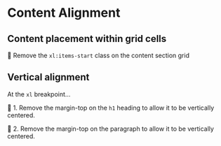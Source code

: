 # Content Alignment

## Content placement within grid cells

🐨 Remove the `xl:items-start` class on the content section grid

## Vertical alignment

At the `xl` breakpoint...

🐨 1. Remove the margin-top on the `h1` heading to allow it to be vertically centered.

🐨 2. Remove the margin-top on the paragraph to allow it to be vertically centered.
